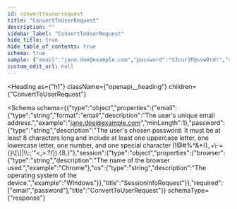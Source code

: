 ```yaml
---
id: converttouserrequest
title: "ConvertToUserRequest"
description: ""
sidebar_label: "ConvertToUserRequest"
hide_title: true
hide_table_of_contents: true
schema: true
sample: {"email":"jane.doe@example.com","password":"S3cur3P@ssw0rd!","session":{"browser":"Chrome","os":"WIndows"}}
custom_edit_url: null
---
```



<Heading
  as={"h1"}
  className={"openapi__heading"}
  children={"ConvertToUserRequest"}
>
</Heading>





<Schema
  schema={{"type":"object","properties":{"email":{"type":"string","format":"email","description":"The user's unique email address.","example":"jane.doe@example.com","minLength":1},"password":{"type":"string","description":"The user's chosen password. It must be at least 8 characters long and include at least one uppercase letter, one lowercase letter, one number, and one special character (!@#$%^&*()_+={}[]|\\:;'\"<>,.?/).","example":"S3cur3P@ssw0rd!","pattern":"^(?=.*[0-9])(?=.*[a-z])(?=.*[A-Z])(?=.*[!@#$%^&*()_+\\-={}\\[\\]|\\\\:;'\"<,>.?/]).{8,}"},"session":{"type":"object","properties":{"browser":{"type":"string","description":"The name of the browser used.","example":"Chrome"},"os":{"type":"string","description":"The operating system of the device.","example":"WIndows"}},"title":"SessionInfoRequest"}},"required":["email","password"],"title":"ConvertToUserRequest"}}
  schemaType={"response"}
>
  
</Schema>
            